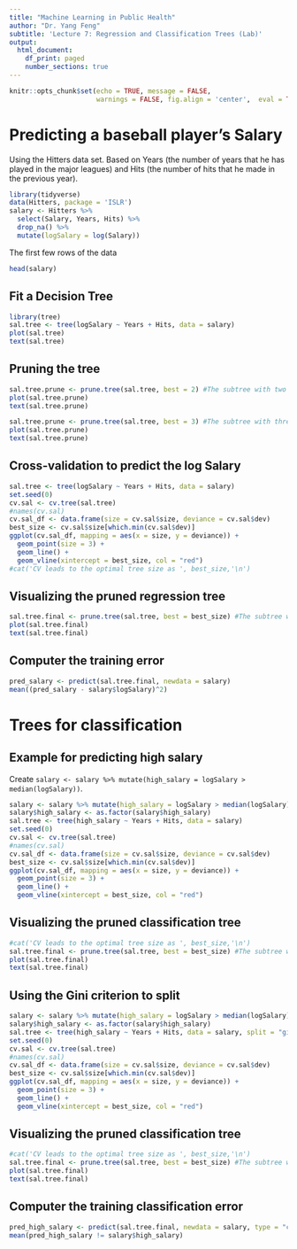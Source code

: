 ```yaml
---
title: "Machine Learning in Public Health"
author: "Dr. Yang Feng"
subtitle: 'Lecture 7: Regression and Classification Trees (Lab)'
output:
  html_document: 
    df_print: paged
    number_sections: true
---
```


```r
knitr::opts_chunk$set(echo = TRUE, message = FALSE,
                      warnings = FALSE, fig.align = 'center',  eval = TRUE, out.width = "70%")
```

# Predicting a baseball player’s Salary

Using the Hitters data set. Based on Years (the number of years that he has played in the major leagues) and Hits (the number of hits that he made in the previous year). 
```r
library(tidyverse)
data(Hitters, package = 'ISLR')
salary <- Hitters %>% 
  select(Salary, Years, Hits) %>%
  drop_na() %>%
  mutate(logSalary = log(Salary))
```

The first few rows of the data
```r
head(salary)
```


## Fit a Decision Tree

```r
library(tree)
sal.tree <- tree(logSalary ~ Years + Hits, data = salary)
plot(sal.tree)
text(sal.tree)
```

## Pruning the tree

```r
sal.tree.prune <- prune.tree(sal.tree, best = 2) #The subtree with two terminal nodes
plot(sal.tree.prune)
text(sal.tree.prune)
```



```r
sal.tree.prune <- prune.tree(sal.tree, best = 3) #The subtree with three terminal nodes
plot(sal.tree.prune)
text(sal.tree.prune)
```





## Cross-validation to predict the log Salary

```r
sal.tree <- tree(logSalary ~ Years + Hits, data = salary)
set.seed(0)
cv.sal <- cv.tree(sal.tree)
#names(cv.sal)
cv.sal_df <- data.frame(size = cv.sal$size, deviance = cv.sal$dev)
best_size <- cv.sal$size[which.min(cv.sal$dev)]
ggplot(cv.sal_df, mapping = aes(x = size, y = deviance)) + 
  geom_point(size = 3) + 
  geom_line() +
  geom_vline(xintercept = best_size, col = "red")
#cat('CV leads to the optimal tree size as ', best_size,'\n')
```

## Visualizing the pruned regression tree

```r
sal.tree.final <- prune.tree(sal.tree, best = best_size) #The subtree with best_size terminal nodes
plot(sal.tree.final)
text(sal.tree.final)
```

## Computer the training error
```r
pred_salary <- predict(sal.tree.final, newdata = salary)
mean((pred_salary - salary$logSalary)^2)
```


# Trees for classification 

## Example for predicting high salary

Create `salary <- salary %>% mutate(high_salary = logSalary > median(logSalary))`.
```r
salary <- salary %>% mutate(high_salary = logSalary > median(logSalary))
salary$high_salary <- as.factor(salary$high_salary)
sal.tree <- tree(high_salary ~ Years + Hits, data = salary)
set.seed(0)
cv.sal <- cv.tree(sal.tree)
#names(cv.sal)
cv.sal_df <- data.frame(size = cv.sal$size, deviance = cv.sal$dev)
best_size <- cv.sal$size[which.min(cv.sal$dev)]
ggplot(cv.sal_df, mapping = aes(x = size, y = deviance)) + 
  geom_point(size = 3) + 
  geom_line() +
  geom_vline(xintercept = best_size, col = "red")
```

## Visualizing the pruned classification tree

```r
#cat('CV leads to the optimal tree size as ', best_size,'\n')
sal.tree.final <- prune.tree(sal.tree, best = best_size) #The subtree with best_size terminal nodes
plot(sal.tree.final)
text(sal.tree.final)
```


## Using the Gini criterion to split

```r
salary <- salary %>% mutate(high_salary = logSalary > median(logSalary))
salary$high_salary <- as.factor(salary$high_salary)
sal.tree <- tree(high_salary ~ Years + Hits, data = salary, split = "gini")
set.seed(0)
cv.sal <- cv.tree(sal.tree)
#names(cv.sal)
cv.sal_df <- data.frame(size = cv.sal$size, deviance = cv.sal$dev)
best_size <- cv.sal$size[which.min(cv.sal$dev)]
ggplot(cv.sal_df, mapping = aes(x = size, y = deviance)) + 
  geom_point(size = 3) + 
  geom_line() +
  geom_vline(xintercept = best_size, col = "red")
```

## Visualizing the pruned classification tree

```r
#cat('CV leads to the optimal tree size as ', best_size,'\n')
sal.tree.final <- prune.tree(sal.tree, best = best_size) #The subtree with best_size terminal nodes
plot(sal.tree.final)
text(sal.tree.final)
```



## Computer the training classification error
```r
pred_high_salary <- predict(sal.tree.final, newdata = salary, type = "class")
mean(pred_high_salary != salary$high_salary)
```



